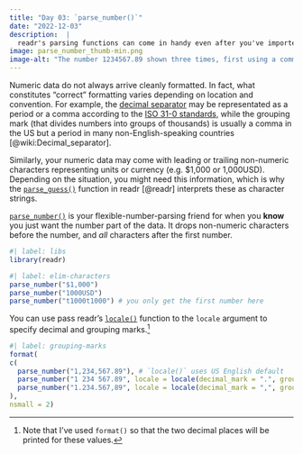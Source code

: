 ```yaml
---
title: "Day 03: `parse_number()`"
date: "2022-12-03"
description:  |
  readr's parsing functions can come in handy even after you've imported data. `parse_number()` is flexible enough to deal with things like leading characters, trailing white space, and formatting from different locales.
image: parse_number_thumb-min.png
image-alt: "The number 1234567.89 shown three times, first using a comma for the grouping mark and a period for the decimal separator, second with a period for the grouping mark and a comma for the decimal separator, and last with a space for a grouping mark and a period for the decimal separator. The grouping marks are highlighted in blue and the decimal mark is highlighted in green."
---
```


Numeric data do not always arrive cleanly formatted. In fact, what constitutes "correct" formatting varies depending on location and convention. For example, the [decimal separator](https://en.wikipedia.org/wiki/Decimal_separator) may be representated as a period or a comma according to the [ISO 31-0 standards](https://en.wikipedia.org/wiki/ISO_31-0#Numbers), while the grouping mark (that divides numbers into groups of thousands) is usually a comma in the US but a period in many non-English-speaking countries [@wiki:Decimal_separator].

Similarly, your numeric data may come with leading or trailing non-numeric characters representing units or currency (e.g. $1,000 or 1,000USD). Depending on the situation, you might need this information, which is why the [`parse_guess()`](https://readr.tidyverse.org/reference/parse_guess.html) function in readr [@readr] interprets these as character strings.

[`parse_number()`](https://readr.tidyverse.org/reference/parse_number.html) is your flexible-number-parsing friend for when you **know** you just want the number part of the data. It drops non-numeric characters before the number, and _all_ characters after the first number.

```r
#| label: libs
library(readr)
```

```r
#| label: elim-characters
parse_number("$1,000")
parse_number("1000USD")
parse_number("t1000t1000") # you only get the first number here
```

You can use pass readr's [`locale()`](https://readr.tidyverse.org/reference/locale.html) function to the `locale` argument to specify decimal and grouping marks.[^1]

```r
#| label: grouping-marks
format(
c(
  parse_number("1,234,567.89"), # `locale()` uses US English default
  parse_number("1 234 567.89", locale = locale(decimal_mark = ".", grouping_mark = " ")),
  parse_number("1.234.567,89", locale = locale(decimal_mark = ",", grouping_mark = "."))
),
nsmall = 2)
```

[^1]: Note that I've used `format()` so that the two decimal places will be printed for these values.
